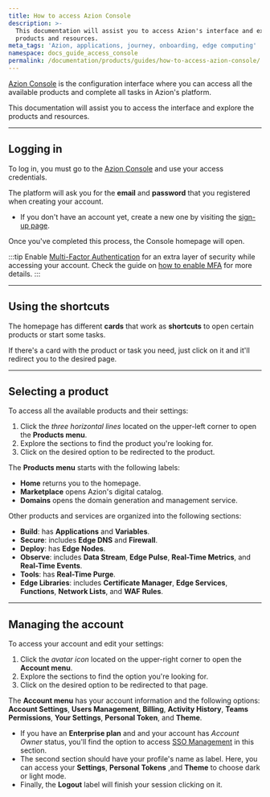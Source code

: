 ```yaml
---
title: How to access Azion Console
description: >-
  This documentation will assist you to access Azion's interface and explore the
  products and resources.
meta_tags: 'Azion, applications, journey, onboarding, edge computing'
namespace: docs_guide_access_console
permalink: /documentation/products/guides/how-to-access-azion-console/
---
```


[Azion Console](https://console.azion.com) is the configuration interface where you can access all the available products and complete all tasks in Azion's platform. 

This documentation will assist you to access the interface and explore the products and resources.


<LinkButton link="/en/documentation/products/guides/getting-to-know-azion-console/" label="go to Azion Console reference" severity="secondary" /> 



---

## Logging in

To log in, you must go to the [Azion Console](https://console.azion.com) and use your access credentials.

The platform will ask you for the **email** and **password** that you registered when creating your account.
- If you don't have an account yet, create a new one by visiting the [sign-up page](https://console.azion.com/signup).

Once you've completed this process, the Console homepage will open.

:::tip
Enable [Multi⁠-⁠Factor Authentication](/en/documentation/products/accounts/multi-factor-authentication/) for an extra layer of security while accessing your account. Check the guide on [how to enable MFA](/en/documentation/products/guides/multi-factor-authentication/) for more details.
:::

---

## Using the shortcuts

The homepage has different **cards** that work as **shortcuts** to open certain products or start some tasks.

If there's a card with the product or task you need, just click on it and it'll redirect you to the desired page.

---

## Selecting a product

To access all the available products and their settings:

1. Click the *three horizontal lines* located on the upper-left corner to open the **Products menu**.
2. Explore the sections to find the product you're looking for.
3. Click on the desired option to be redirected to the product.

The **Products menu** starts with the following labels:

- **Home** returns you to the homepage.
- **Marketplace** opens Azion's digital catalog.
- **Domains** opens the domain generation and management service.

Other products and services are organized into the following sections:

- **Build**: has **Applications** and **Variables**.
- **Secure**: includes **Edge DNS** and **Firewall**.
- **Deploy**: has **Edge Nodes**.
- **Observe**: includes **Data Stream**, **Edge Pulse**, **Real-Time Metrics**, and **Real-Time Events**.
- **Tools**: has **Real-Time Purge**.
- **Edge Libraries**: includes **Certificate Manager**, **Edge Services**, **Functions**, **Network Lists**, and **WAF Rules**. 

---

## Managing the account

To access your account and edit your settings:

1. Click the *avatar icon* located on the upper-right corner to open the **Account menu**.
2. Explore the sections to find the option you're looking for.
3. Click on the desired option to be redirected to that page.

The **Account menu** has your account information and the following options: **Account Settings**, **Users Management**, **Billing**, **Activity History**, **Teams Permissions**, **Your Settings**, **Personal Token**, and **Theme**.
  - If you have an **Enterprise plan** and and your account has *Account Owner* status, you'll find the option to access [SSO Management](/en/documentation/products/guides/sso/) in this section.
- The second section should have your profile's name as label. Here, you can access your **Settings**, **Personal Tokens** ,and **Theme** to choose dark or light mode.
- Finally, the **Logout** label will finish your session clicking on it.




